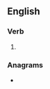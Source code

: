 ==English==

===Verb===
{{head|en|verb form}}

# {{en-past of|pirate}}

===Anagrams===
* {{anagrams|en|a=adeiprt|Perdita|partied|perdita}}